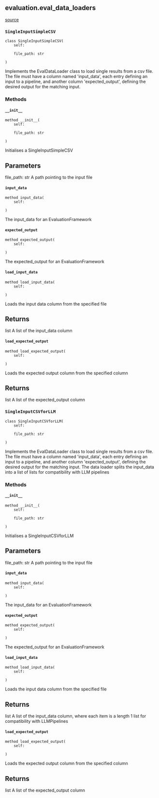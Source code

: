 ## evaluation.eval_data_loaders
[source](https://github.com/Health-Informatics-UoN/lettuce/tree/main/Lettuce/evaluation/eval_data_loaders.py)
### `SingleInputSimpleCSV`
```
class SingleInputSimpleCSV(
	self: 

	file_path: str

)
```

Implements the EvalDataLoader class to load single results from a csv file.
The file must have a column named 'input_data', each entry defining an input to a pipeline, and another column 'expected_output', defining the desired output for the matching input.
### Methods

#### `__init__`
```
method __init__(
	self: 

	file_path: str

)
```

Initialises a SingleInputSimpleCSV

Parameters
----------
file_path: str
    A path pointing to the input file

#### `input_data`
```
method input_data(
	self: 

)
```

The input_data for an EvaluationFramework

#### `expected_output`
```
method expected_output(
	self: 

)
```

The expected_output for an EvaluationFramework

#### `load_input_data`
```
method load_input_data(
	self: 

)
```

Loads the input data column from the specified file

Returns
-------
list
    A list of the input_data column

#### `load_expected_output`
```
method load_expected_output(
	self: 

)
```

Loads the expected output column from the specified column

Returns
-------
list
    A list of the expected_output column
### `SingleInputCSVforLLM`
```
class SingleInputCSVforLLM(
	self: 

	file_path: str

)
```

Implements the EvalDataLoader class to load single results from a csv file.
The file must have a column named 'input_data', each entry defining an input to a pipeline, and another column 'expected_output', defining the desired output for the matching input.
The data loader splits the input_data into a list of lists for compatibility with LLM pipelines
### Methods

#### `__init__`
```
method __init__(
	self: 

	file_path: str

)
```

Initialises a SingleInputCSVforLLM

Parameters
----------
file_path: str
    A path pointing to the input file

#### `input_data`
```
method input_data(
	self: 

)
```

The input_data for an EvaluationFramework

#### `expected_output`
```
method expected_output(
	self: 

)
```

The expected_output for an EvaluationFramework

#### `load_input_data`
```
method load_input_data(
	self: 

)
```

Loads the input data column from the specified file

Returns
-------
list
    A list of the input_data column, where each item is a length 1 list for compatibility with LLMPipelines

#### `load_expected_output`
```
method load_expected_output(
	self: 

)
```

Loads the expected output column from the specified column

Returns
-------
list
    A list of the expected_output column